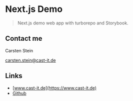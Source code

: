 
<Meta title="Next.js Demo" />

# Next.js Demo

> Next.js demo web app with turborepo and Storybook.

## Contact me

Carsten Stein

carsten.stein@cast-it.de

## Links
* [www.cast-it.de](https://www.cast-it.de)
* [Github](https://github.com/cstn/next-turbo-demo)
